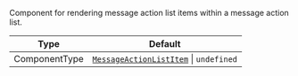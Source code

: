 Component for rendering message action list items within a message action list.

| Type          | Default                                                                                                                                                                |
| ------------- | ---------------------------------------------------------------------------------------------------------------------------------------------------------------------- |
| ComponentType | [`MessageActionListItem`](https://github.com/GetStream/stream-chat-react-native/blob/main/package/src/components/MessageMenu/MessageActionListItem.tsx) \| `undefined` |
